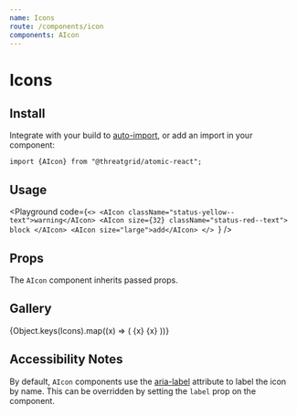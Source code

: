 ```yaml
---
name: Icons
route: /components/icon
components: AIcon
---
```




# Icons

## Install

Integrate with your build to [auto-import](/#integrating), or add an import in your component:

```
import {AIcon} from "@threatgrid/atomic-react";
```

## Usage

<Playground
  code={`<>
  <AIcon className="status-yellow--text">warning</AIcon>
  <AIcon size={32} className="status-red--text">
    block
  </AIcon>
  <AIcon size="large">add</AIcon>
</>
`}
/>

## Props

The `AIcon` component inherits passed props.

<Props of="AIcon" />

## Gallery

<AList className="flex-row flex-wrap mb-8">
  {Object.keys(Icons).map((x) => (
    <AListItem
      name={x}
      key={x}
      className="flex-grow-0"
      style={{flexBasis: "33.33%"}}>
      <AListItemAvatar style={{minWidth: 24}}>
        <AIcon>{x}</AIcon>
      </AListItemAvatar>
      <AListItemTitle>{x}</AListItemTitle>
    </AListItem>
  ))}
</AList>

## Accessibility Notes

By default, `AIcon` components use the [aria-label](https://www.w3.org/TR/wai-aria/#aria-label) attribute to label the icon by name. This can be overridden by setting the `label` prop on the component.
